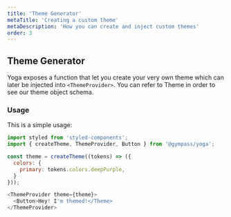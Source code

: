 ```yaml
---
title: 'Theme Generator'
metaTitle: 'Creating a custom theme'
metaDescription: 'How you can create and inject custom themes'
order: 3
---
```



## Theme Generator 

Yoga exposes a function that let you create your very own theme which can later be injected into <GatsbyLink to="/components/theming/themeProvider">`<ThemeProvider>`</GatsbyLink>.
You can refer to <GatsbyLink to="/components/theming/theme">Theme</GatsbyLink> in order to see our theme object schema.

### Usage

This is a simple usage:

```javascript type=highlight
import styled from 'styled-components';
import { createTheme, ThemeProvider, Button } from '@gympass/yoga';

const theme = createTheme((tokens) => ({
  colors: {
    primary: tokens.colors.deepPurple,
  }
}));

<ThemeProvider theme={theme}>
  <Button>Hey! I'm themed!</Theme>
</ThemeProvider>
```
